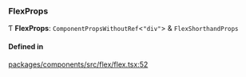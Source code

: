 ### FlexProps

Ƭ **FlexProps**: `ComponentPropsWithoutRef`\<`"div"`\> & `FlexShorthandProps`

#### Defined in

[packages/components/src/flex/flex.tsx:52](https://github.com/vtex/shoreline/blob/8e177fa6d/packages/components/src/flex/flex.tsx#L52)
